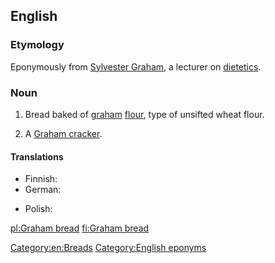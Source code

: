 ==English==
{{wikipedia}}

===Etymology===
Eponymously from [[w:Sylvester Graham|Sylvester Graham]], a lecturer on [[dietetics]].

===Noun===
{{en-noun|head=[[Graham]] [[bread]]}}

# Bread baked of [[graham]] [[flour]], type of unsifted wheat flour.
# {{context|US|regional|lang=en}} A [[Graham cracker]].

====Translations====
{{trans-top|bread baked of graham flour}}
* Finnish: {{t|fi|grahamleipä}}
* German: {{t|de|Grahambrot|n}}
{{trans-mid}}
* Polish: {{t+|pl|graham|m}}
{{trans-bottom}}

{{trans-see|Graham cracker|graham cracker}}

[[Category:en:Breads]]
[[Category:English eponyms]]

[[pl:Graham bread]]
[[fi:Graham bread]]